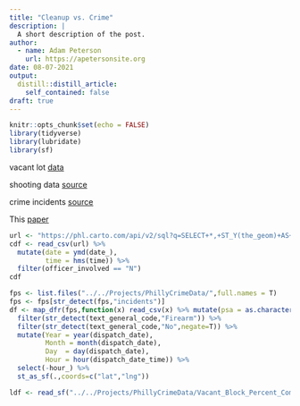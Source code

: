 ```yaml
---
title: "Cleanup vs. Crime"
description: |
  A short description of the post.
author:
  - name: Adam Peterson
    url: https://apetersonsite.org
date: 08-07-2021
output:
  distill::distill_article:
    self_contained: false
draft: true
---
```



```r
knitr::opts_chunk$set(echo = FALSE)
library(tidyverse)
library(lubridate)
library(sf)
```

vacant lot [data](https://www.opendataphilly.org/dataset/vacant-property-indicators-percentage-by-block/resource/e6402f92-eaf5-4dd0-aaca-d5bb3eeb1dd9)

shooting data [source](https://www.opendataphilly.org/dataset/shooting-victims)

crime incidents [source](https://www.opendataphilly.org/dataset/crime-incidents)

This [paper](https://ajph.aphapublications.org/doi/full/10.2105/AJPH.2018.304752)

```r
url <- "https://phl.carto.com/api/v2/sql?q=SELECT+*,+ST_Y(the_geom)+AS+lat,+ST_X(the_geom)+AS+lng+FROM+shootings&filename=shootings&format=csv&skipfields=cartodb_id"
cdf <- read_csv(url) %>% 
  mutate(date = ymd(date_),
         time = hms(time)) %>% 
  filter(officer_involved == "N")
cdf
```


```r
fps <- list.files("../../Projects/PhillyCrimeData/",full.names = T)
fps <- fps[str_detect(fps,"incidents")]
df <- map_dfr(fps,function(x) read_csv(x) %>% mutate(psa = as.character(psa))) %>% 
  filter(str_detect(text_general_code,"Firearm")) %>% 
  filter(str_detect(text_general_code,"No",negate=T)) %>% 
  mutate(Year = year(dispatch_date),
         Month = month(dispatch_date),
         Day  = day(dispatch_date),
         Hour = hour(dispatch_date_time)) %>% 
  select(-hour_) %>% 
  st_as_sf(.,coords=c("lat","lng"))
```


```r
ldf <- read_sf("../../Projects/PhillyCrimeData/Vacant_Block_Percent_Combined/Vacant_Block_Percent_Combined.shp")
```


